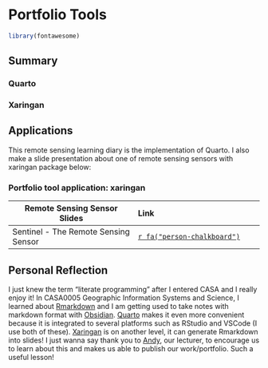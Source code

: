 # Portfolio Tools

```r
library(fontawesome)
```

## Summary

### Quarto {.unnumbered}

### Xaringan {.unnumbered}

## Applications

This remote sensing learning diary is the implementation of Quarto. I also make a slide presentation about one of remote sensing sensors with xaringan package below:

### Portfolio tool application: xaringan {.unnumbered}

| Remote Sensing Sensor Slides | Link |
|---------------|:--------------|
| Sentinel - The Remote Sensing Sensor | [`r fa("person-chalkboard")`](https://listianingrumr.github.io/sensor) |

## Personal Reflection

I just knew the term "literate programming" after I entered CASA and I really enjoy it! In CASA0005 Geographic Information Systems and Science, I learned about [Rmarkdown](https://rmarkdown.rstudio.com) and I am getting used to take notes with markdown format with [Obsidian](https://obsidian.md). [Quarto](https://quarto.org) makes it even more convenient because it is integrated to several platforms such as RStudio and VSCode (I use both of these). [Xaringan](https://github.com/yihui/xaringan) is on another level, it can generate Rmarkdown into slides! I just wanna say thank you to [Andy](https://andrewmaclachlan.rbind.io), our lecturer, to encourage us to learn about this and makes us able to publish our work/portfolio. Such a useful lesson!